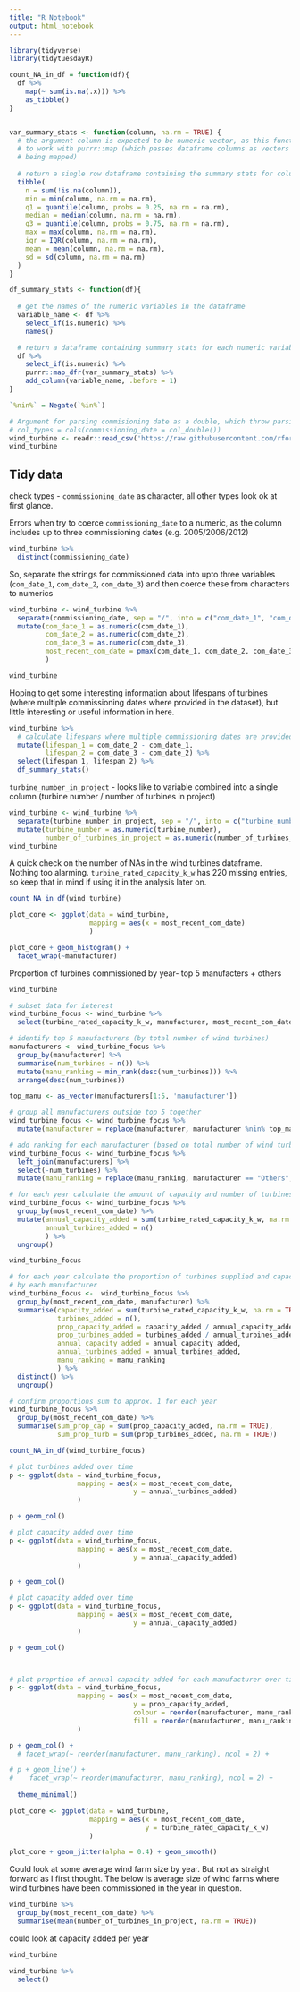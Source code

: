 ```yaml
---
title: "R Notebook"
output: html_notebook
---
```


```r
library(tidyverse)
library(tidytuesdayR)
```


```r
count_NA_in_df = function(df){
  df %>% 
    map(~ sum(is.na(.x))) %>% 
    as_tibble()
}


var_summary_stats <- function(column, na.rm = TRUE) {
  # the argument column is expected to be numeric vector, as this function was designed 
  # to work with purrr::map (which passes dataframe columns as vectors to the function
  # being mapped)
  
  # return a single row dataframe containing the summary stats for column
  tibble(
    n = sum(!is.na(column)),
    min = min(column, na.rm = na.rm),
    q1 = quantile(column, probs = 0.25, na.rm = na.rm),
    median = median(column, na.rm = na.rm),
    q3 = quantile(column, probs = 0.75, na.rm = na.rm),
    max = max(column, na.rm = na.rm),
    iqr = IQR(column, na.rm = na.rm),
    mean = mean(column, na.rm = na.rm),
    sd = sd(column, na.rm = na.rm)
  )
}

df_summary_stats <- function(df){
  
  # get the names of the numeric variables in the dataframe
  variable_name <- df %>%
    select_if(is.numeric) %>% 
    names()

  # return a dataframe containing summary stats for each numeric variable in df
  df %>%
    select_if(is.numeric) %>% 
    purrr::map_dfr(var_summary_stats) %>% 
    add_column(variable_name, .before = 1)
}

`%nin%` = Negate(`%in%`)
```


```r

# Argument for parsing commisioning date as a double, which throw parsing errors - 
# col_types = cols(commissioning_date = col_double()) 
wind_turbine <- readr::read_csv('https://raw.githubusercontent.com/rfordatascience/tidytuesday/master/data/2020/2020-10-27/wind-turbine.csv')
wind_turbine


```

## Tidy data

check types - `commissioning_date` as character, all other types look ok at first glance.

Errors when try to coerce `commissioning_date` to a numeric, as the column includes up to three commissioning dates (e.g. 2005/2006/2012)

```r
wind_turbine %>% 
  distinct(commissioning_date)
```
So, separate the strings for commissioned data into upto three variables (`com_date_1`, `com_date_2`, `com_date_3`) and then coerce these from characters to numerics 

```r
wind_turbine <- wind_turbine %>% 
  separate(commissioning_date, sep = "/", into = c("com_date_1", "com_date_2", "com_date_3")) %>%
  mutate(com_date_1 = as.numeric(com_date_1),
         com_date_2 = as.numeric(com_date_2),
         com_date_3 = as.numeric(com_date_3), 
         most_recent_com_date = pmax(com_date_1, com_date_2, com_date_3, na.rm = TRUE)
         )

wind_turbine
```
Hoping to get some interesting information about lifespans of turbines (where multiple commissioning dates where provided in the dataset), but little interesting or useful information in here.
```r

wind_turbine %>% 
  # calculate lifespans where multiple commissioning dates are provided
  mutate(lifespan_1 = com_date_2 - com_date_1,
         lifespan_2 = com_date_3 - com_date_2) %>% 
  select(lifespan_1, lifespan_2) %>% 
  df_summary_stats()
```


`turbine_number_in_project` - looks like to variable combined into a single column (turbine number / number of turbines in project)

```r
wind_turbine <- wind_turbine %>% 
  separate(turbine_number_in_project, sep = "/", into = c("turbine_number", "number_of_turbines_in_project")) %>% 
  mutate(turbine_number = as.numeric(turbine_number),
         number_of_turbines_in_project = as.numeric(number_of_turbines_in_project))
wind_turbine

```
A quick check on the number of NAs in the wind turbines dataframe. Nothing too alarming. `turbine_rated_capacity_k_w` has 220 missing entries, so keep that in mind if using it in the analysis later on.

```r
count_NA_in_df(wind_turbine)
```



```r
plot_core <- ggplot(data = wind_turbine,
                    mapping = aes(x = most_recent_com_date)
                    )

plot_core + geom_histogram() +
  facet_wrap(~manufacturer)
```

Proportion of turbines commissioned by year- top 5 manufacters + others

```r

wind_turbine

# subset data for interest
wind_turbine_focus <- wind_turbine %>% 
  select(turbine_rated_capacity_k_w, manufacturer, most_recent_com_date)

# identify top 5 manufacturers (by total number of wind turbines)
manufacturers <- wind_turbine_focus %>% 
  group_by(manufacturer) %>% 
  summarise(num_turbines = n()) %>%
  mutate(manu_ranking = min_rank(desc(num_turbines))) %>% 
  arrange(desc(num_turbines))

top_manu <- as_vector(manufacturers[1:5, 'manufacturer'])

# group all manufacturers outside top 5 together
wind_turbine_focus <- wind_turbine_focus %>% 
  mutate(manufacturer = replace(manufacturer, manufacturer %nin% top_manu, "Others"))

# add ranking for each manufacturer (based on total number of wind turbines)
wind_turbine_focus <- wind_turbine_focus %>% 
  left_join(manufacturers) %>% 
  select(-num_turbines) %>% 
  mutate(manu_ranking = replace(manu_ranking, manufacturer == "Others", 6))

# for each year calculate the amount of capacity and number of turbines added 
wind_turbine_focus <- wind_turbine_focus %>% 
  group_by(most_recent_com_date) %>% 
  mutate(annual_capacity_added = sum(turbine_rated_capacity_k_w, na.rm = TRUE),
         annual_turbines_added = n()
         ) %>% 
  ungroup()

wind_turbine_focus

# for each year calculate the proportion of turbines supplied and capacity added 
# by each manufacturer
wind_turbine_focus <-  wind_turbine_focus %>% 
  group_by(most_recent_com_date, manufacturer) %>%
  summarise(capacity_added = sum(turbine_rated_capacity_k_w, na.rm = TRUE),
            turbines_added = n(),
            prop_capacity_added = capacity_added / annual_capacity_added,
            prop_turbines_added = turbines_added / annual_turbines_added,
            annual_capacity_added = annual_capacity_added,
            annual_turbines_added = annual_turbines_added,
            manu_ranking = manu_ranking
            ) %>% 
  distinct() %>% 
  ungroup()

# confirm proportions sum to approx. 1 for each year
wind_turbine_focus %>% 
  group_by(most_recent_com_date) %>% 
  summarise(sum_prop_cap = sum(prop_capacity_added, na.rm = TRUE),
            sum_prop_turb = sum(prop_turbines_added, na.rm = TRUE))

count_NA_in_df(wind_turbine_focus)

# plot turbines added over time
p <- ggplot(data = wind_turbine_focus,
                 mapping = aes(x = most_recent_com_date,
                               y = annual_turbines_added)
                 )

p + geom_col()

# plot capacity added over time
p <- ggplot(data = wind_turbine_focus,
                 mapping = aes(x = most_recent_com_date,
                               y = annual_capacity_added)
                 )

p + geom_col()

# plot capacity added over time
p <- ggplot(data = wind_turbine_focus,
                 mapping = aes(x = most_recent_com_date,
                               y = annual_capacity_added)
                 )

p + geom_col()




```
```r
# plot proprtion of annual capacity added for each manufacturer over time
p <- ggplot(data = wind_turbine_focus,
                 mapping = aes(x = most_recent_com_date,
                               y = prop_capacity_added,
                               colour = reorder(manufacturer, manu_ranking),
                               fill = reorder(manufacturer, manu_ranking))
                 )

p + geom_col() +
  # facet_wrap(~ reorder(manufacturer, manu_ranking), ncol = 2) +

# p + geom_line() +
#    facet_wrap(~ reorder(manufacturer, manu_ranking), ncol = 2) +
  
  theme_minimal()
```



```r
plot_core <- ggplot(data = wind_turbine,
                    mapping = aes(x = most_recent_com_date,
                                  y = turbine_rated_capacity_k_w)
                    )

plot_core + geom_jitter(alpha = 0.4) + geom_smooth()
```

Could look at some average wind farm size by year. But not as straight forward as I first thought. The below is average size of wind farms where wind turbines have been commissioned in the year in question.

```r

wind_turbine %>% 
  group_by(most_recent_com_date) %>% 
  summarise(mean(number_of_turbines_in_project, na.rm = TRUE))
```
could look at capacity added per year

```r
wind_turbine

wind_turbine %>% 
  select()


```

